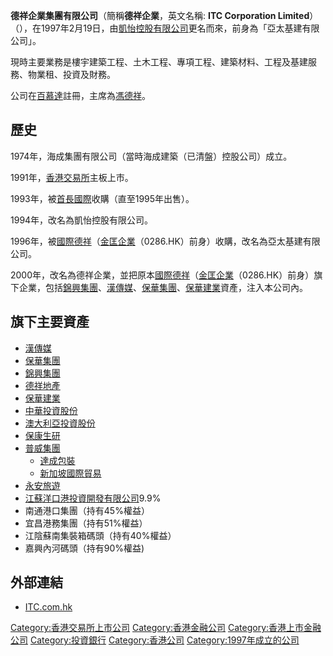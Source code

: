 '''德祥企業集團有限公司'''（簡稱'''德祥企業'''，英文名稱: '''ITC Corporation Limited'''）（{{sehk|0372}}），在1997年2月19日，由[[凱怡控股有限公司|凱怡控股有限公司]]更名而來，前身為「亞太基建有限公司」。

現時主要業務是樓宇建築工程、土木工程、專項工程、建築材料、工程及基建服務、物業租、投資及財務。

公司在[[百慕達|百慕達]]註冊，主席為[[馮德祥_(商人)|馮德祥]]。

==歷史==
1974年，海成集團有限公司（當時海成建築（已清盤）控股公司）成立。

1991年，[[香港交易所|香港交易所]]主板上市。

1993年，被[[首長國際|首長國際]]收購（直至1995年出售）。

1994年，改名為凱怡控股有限公司。

1996年，被[[國際德祥|國際德祥]]（[[金匡企業|金匡企業]]（0286.HK）前身）收購，改名為亞太基建有限公司。

2000年，改名為德祥企業，並把原本[[國際德祥|國際德祥]]（[[金匡企業|金匡企業]]（0286.HK）前身）旗下企業，包括[[錦興集團|錦興集團]]、[[漢傳媒|漢傳媒]]、[[保華集團|保華集團]]、[[保華建業|保華建業]]資產，注入本公司內。

==旗下主要資產==
*[[漢傳媒|漢傳媒]]
*[[保華集團|保華集團]]
*[[錦興集團|錦興集團]]
*[[德祥地產|德祥地產]]
*[[保華建業|保華建業]]
*[[中華投資股份|中華投資股份]]
*[[澳大利亞投資股份|澳大利亞投資股份]]
*[[保康生研|保康生研]]
*[[普威集團|普威集團]]
**[[達成包裝|達成包裝]]
**[[新加坡國際貿易|新加坡國際貿易]]
*[[永安旅遊|永安旅遊]]
*[[江蘇洋口港投資開發有限公司|江蘇洋口港投資開發有限公司]]9.9%
*南通港口集團（持有45%權益）
*宜昌港務集團（持有51%權益） 
*江陰蘇南集裝箱碼頭（持有40%權益） 
*嘉興內河碼頭（持有90%權益)

== 外部連結 ==
*[https://web.archive.org/web/20170623061238/http://www.itc.com.hk/ ITC.com.hk]

[[Category:香港交易所上市公司|Category:香港交易所上市公司]]
[[Category:香港金融公司|Category:香港金融公司]]
[[Category:香港上市金融公司|Category:香港上市金融公司]]
[[Category:投資銀行|Category:投資銀行]]
[[Category:香港公司|Category:香港公司]]
[[Category:1997年成立的公司|Category:1997年成立的公司]]
<!--Contents generated by robot. Data from HKSE-->
{{HK-corp-stub}}